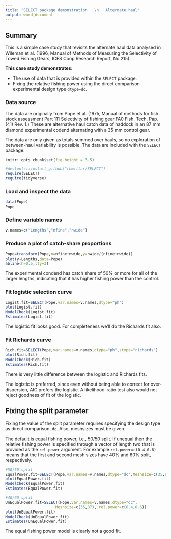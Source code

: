 ```yaml
---
title: "SELECT package demonstration   \n   Alternate haul"
output: word_document
---
```


## Summary

This is a simple case study that revisits the alternate haul data analysed
in Wileman et al. (1996, Manual of Methods of Measuring the Selectivity of Towed
Fishing Gears, ICES Coop Research Report, No 215).

**This case study demonstrates:**

-   The use of data that is provided within the `SELECT` package.
-   Fixing the relative fishing power using the direct comparison 
experimental design type `dtype=dc`.

### Data source

The data are originally from Pope et al. (1975, Manual of methods for fish stock
assessment Part 111 Selectivity of fishing gear.FA0 Fish. Tech. Pap. (41) Rev. 1.)
These are alternative haul catch data of haddock in an 87 mm diamond experimental
codend alternating with a 35 mm control gear.

The data are only given as totals summed over hauls, so no exploration of
between-haul variability is possible. The data are included with the `SELECT`
package.

```r
knitr::opts_chunk$set(fig.height = 3.5)
```

```r
#devtools::install_github("rbmillar/SELECT")
require(SELECT)
require(tidyverse)
```

### Load and inspect the data
```r
data(Pope)
Pope
```

### Define variable names
```r
v.names=c("Lengths","nfine","nwide")
```

### Produce a plot of catch-share proportions
```r
Pope=transform(Pope,n=nfine+nwide,y=nwide/(nfine+nwide)) 
plot(y~Lengths,data=Pope)
abline(h=0.5,lty=3)
```

The experimental condend has catch share of 50% or more for all of the larger 
lengths, indicating that it has higher fishing power than the control.

### Fit logistic selection curve
```r
Logist.fit=SELECT(Pope,var.names=v.names,dtype="ph")
plot(Logist.fit)
ModelCheck(Logist.fit)
Estimates(Logist.fit)
```
The logistic fit looks good. For completeness we'll do the Richards fit also.

### Fit Richards curve
```r
Rich.fit=SELECT(Pope,var.names=v.names,dtype="ph",stype="richards")
plot(Rich.fit)
ModelCheck(Rich.fit)
Estimates(Rich.fit)
```

There is very little difference between the logistic and Richards fits.

The logistic is preferred, since even without being able to correct for 
over-dispersion, AIC prefers the logistic. A likelihood-ratio test also
would not reject goodness of fit of the logistic.


## Fixing the split parameter

Fixing the value of the split parameter requires specifying the design type 
as direct comparison, `dc`.
Also, meshsizes must be given.

The default is equal fishing power, i.e., 50/50 split. 
If unequal then the relative fishing power is specified through a vector of 
length two that is provided as the `rel.power` argument. 
For example `rel.power=c(0.4,0.6)` means that the first and second mesh sizes
have 40% and 60% split, respectively.

```r
#50/50 split
EqualPower.fit=SELECT(Pope,var.names=v.names,dtype="dc",Meshsize=c(35,87))
plot(EqualPower.fit)
ModelCheck(EqualPower.fit)
Estimates(EqualPower.fit)

#40/60 split
UnEqualPower.fit=SELECT(Pope,var.names=v.names,dtype="dc",
                      Meshsize=c(35,87), rel.power=c(0.4,0.6))
plot(UnEqualPower.fit)
ModelCheck(UnEqualPower.fit)
Estimates(UnEqualPower.fit)
```

The equal fishing power model is clearly not a good fit.



